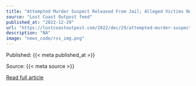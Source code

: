 ```yaml
---
title: "Attempted Murder Suspect Released From Jail; Alleged Victims Not Interested in Pursuing Charges"
source: "Lost Coast Outpost feed"
published_at: "2022-12-29"
url: "https://lostcoastoutpost.com/2022/dec/29/attempted-murder-suspect-released-jail-victims-not/"
description: "NA"
image: "news_code/rss_img.png"
---
```



  Published: {{< meta published_at >}}
  

  Source: {{< meta source >}}
  

  [Read full article]({{< meta url >}})
  

